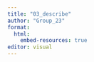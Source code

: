 ```yaml
---
title: "03_describe"
author: "Group_23"
format:
  html:
    embed-resources: true
editor: visual
---
```

